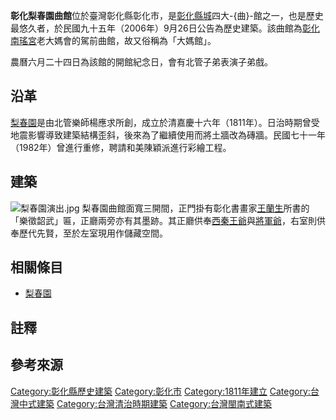 {{tw monument
|name=彰化梨春園曲館
|formername=
|image=彰化梨春園曲館.JPG
|imagename=
|othername=
|formalname=
|level=歷史建築
|class= 
|time= {{QIN}}嘉慶16年（1811年）
|material= 
|location={{TWN}}[[彰化縣|彰化縣]][[彰化市|彰化市]]民權里<br/>華山路138巷51號
|open=
|cost=
|website=
}}
'''彰化梨春園曲館'''位於臺灣彰化縣彰化市，是[[彰化縣城|彰化縣城]]四大-{曲}-館{{NoteTag|1=另外三個是東門集樂軒、西門月華閣、北門繹如齋。}}之一，也是歷史最悠久者{{r|彰}}，於民國九十五年（2006年）9月26日公告為歷史建築{{r|文}}。該曲館為[[彰化南瑤宮|彰化南瑤宮]]老大媽會的駕前曲館，故又俗稱為「大媽館」{{r|彰}}。

農曆六月二十四日為該館的開館紀念日，會有北管子弟表演子弟戲{{r|彰}}。

== 沿革 ==
[[梨春園|梨春園]]是由北管樂師楊應求所創，成立於清嘉慶十六年（1811年）{{r|彰}}。日治時期曾受地震影響導致建築結構歪斜，後來為了繼續使用而將土牆改為磚牆{{r|文}}。民國七十一年（1982年）曾進行重修，聘請和美陳穎派進行彩繪工程{{r|彰}}。

== 建築 ==
[[File:梨春園演出.jpg|thumb]]
梨春園曲館面寬三開間，正門掛有彰化書畫家[[王蘭生|王蘭生]]所書的「樂徵韶武」匾，正廳兩旁亦有其墨跡{{r|彰}}。其正廳供奉[[西秦王爺|西秦王爺]]與[[將軍爺|將軍爺]]{{r|彰}}，右室則供奉歷代先賢，至於左室現用作儲藏空間{{r|文}}。

== 相關條目 ==
*[[梨春園|梨春園]]

== 註釋 ==
<div class="references-small">
{{NoteFoot}}
</div>

== 參考來源 ==
{{reflist|refs=
<ref name="文">{{cite web |url=http://www.hach.gov.tw/hach/frontsite/cultureassets/caseBasicInfoAction.do?method=doViewCaseBasicInfo&caseId=NA09602001458&version=1&assetsClassifyId=1.2&menuId=310&siteId=101 |language=zh-tw |title=彰化梨春園曲館 |publisher=行政院文化建設委員會文化資產總管理處籌備處 |accessdate=2011-10-10 }}{{dead link|date=2018年2月 |bot=InternetArchiveBot |fix-attempted=yes }}</ref>
<ref name="彰">{{cite book|author=陳仕賢 |title=《彰化縣古蹟與歷史建築導覽手冊》 |publisher=彰化縣文化局 |location=彰化縣彰化市 |isbn=978-986-00-7483-3 |pages=78頁 |date=2006年11月}}</ref>
}}

{{彰化縣文化資產}}

[[Category:彰化縣歷史建築|Category:彰化縣歷史建築]]
[[Category:彰化市|Category:彰化市]]
[[Category:1811年建立|Category:1811年建立]]
[[Category:台灣中式建築|Category:台灣中式建築]]
[[Category:台灣清治時期建築|Category:台灣清治時期建築]]
[[Category:台灣閩南式建築|Category:台灣閩南式建築]]